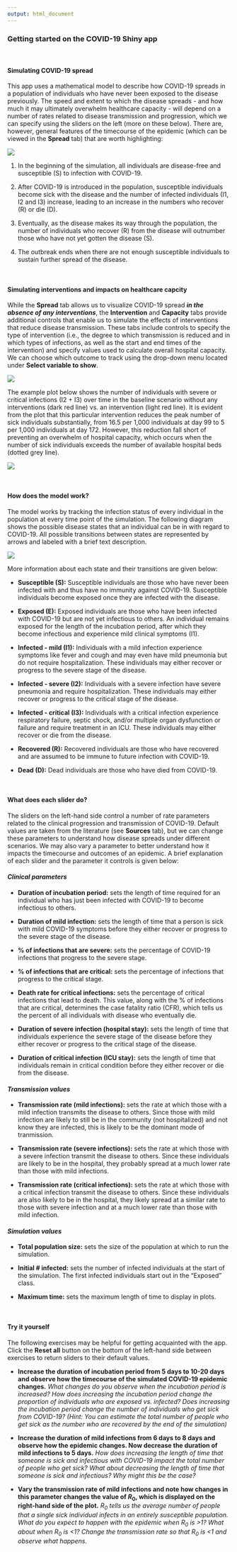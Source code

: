 ```yaml
---
output: html_document
---
```

### Getting started on the COVID-19 Shiny app
<br />

#### Simulating COVID-19 spread

This app uses a mathematical model to describe how COVID-19 spreads in a population of individuals who have never been exposed to the disease previously. The speed and extent to which the disease spreads - and how much it may ultimately overwhelm healthcare capacity - will depend on a number of rates related to disease transmission and progression, which we can specify using the sliders on the left (more on these below). There are, however, general features of the timecourse of the epidemic (which can be viewed in the **Spread** tab) that are worth highlighting:

![](images/spread_explained.jpeg)


1. In the beginning of the simulation, all individuals are disease-free and susceptible (S) to infection with COVID-19. 

2. After COVID-19 is introduced in the population, susceptible individuals become sick with the disease and the number of infected individuals (I1, I2 and I3) increase, leading to an increase in the numbers who recover (R) or die (D).

3. Eventually, as the disease makes its way through the population, the number of individuals who recover (R) from the disease will outnumber those who have not yet gotten the disease (S). 

4. The outbreak ends when there are not enough susceptible individuals to sustain further spread of the disease.

<br />


#### Simulating interventions and impacts on healthcare capcity

While the **Spread** tab allows us to visualize COVID-19 spread **_in the absence of any interventions_**, the **Intervention** and **Capacity** tabs provide additional controls that enable us to simulate the effects of interventions that reduce disease transmission. These tabs include controls to specify the type of intervention (i.e., the degree to which transmission is reduced and in which types of infections, as well as the start and end times of the intervention) and specify values used to calculate overall hospital capacity. We can choose which outcome to track using the drop-down menu located under **Select variable to show**.

![](images/dropdown.jpeg)


The example plot below shows the number of individuals with severe or critical infections (I2 + I3) over time in the baseline scenario without any interventions (dark red line) vs. an intervention (light red line). It is evident from the plot that this particular intervention reduces the peak number of sick individuals substantially, from 16.5 per 1,000 individuals at day 99 to 5 per 1,000 individuals at day 172. However, this reduction fall short of preventing an overwhelm of hospital capacity, which occurs when the number of sick individuals exceeds the number of available hospital beds (dotted grey line). 

![](images/intervention.jpeg)

<br />

#### How does the model work?

The model works by tracking the infection status of every individual in the population at every time point of the simulation. The following diagram shows the possible disease states that an individual can be in with regard to COVID-19. All possible transitions between states are represented by arrows and labeled with a brief text description.

![](images/SEIR_labeled.png)

More information about each state and their transitions are given below:

* **Susceptible (S):** Susceptible individuals are those who have never been infected with and thus have no immunity against COVID-19. Susceptible individuals become exposed once they are infected with the disease.

* **Exposed (E):** Exposed individuals are those who have been infected with COVID-19 but are not yet infectious to others. An individual remains exposed for the length of the incubation period, after which they become infectious and experience mild clinical symptoms (I1).

* **Infected - mild (I1):** Individuals with a mild infection experience symptoms like fever and cough and may even have mild pneumonia but do not require hospitalization. These individuals may either recover or progress to the severe stage of the disease. 

* **Infected - severe (I2):** Individuals with a severe infection have severe pneumonia and require hospitalization. These individuals may either recover or progress to the critical stage of the disease.

* **Infected - critical (I3):** Individuals with a critical infection experience respiratory failure, septic shock, and/or multiple organ dysfunction or failure and require treatment in an ICU. These individuals may either recover or die from the disease.

* **Recovered (R):** Recovered individuals are those who have recovered and are assumed to be immune to future infection with COVID-19.

* **Dead (D):** Dead individuals are those who have died from COVID-19.

<br />

#### What does each slider do?

The sliders on the left-hand side control a number of rate parameters related to the clinical progression and transmission of COVID-19. Default values are taken from the literature (see **Sources** tab), but we can change these parameters to understand how disease spreads under different scenarios. We may also vary a parameter to better understand how it impacts the timecourse and outcomes of an epidemic. A brief explanation of each slider and the parameter it controls is given below:

#### *Clinical parameters*

* **Duration of incubation period:** sets the length of time required for an individual who has just been infected with COVID-19 to become infectious to others.

* **Duration of mild infection:** sets the length of time that a person is sick with mild COVID-19 symptoms before they either recover or progress to the severe stage of the disease.

* **% of infections that are severe:** sets the percentage of COVID-19 infections that progress to the severe stage.

* **% of infections that are critical:** sets the percentage of infections that progress to the critical stage.

* **Death rate for critical infections:** sets the percentage of critical infections that lead to death. This value, along with the % of infections that are critical, determines the case fatality ratio (CFR), which tells us the percent of all individuals with disease who eventually die. 

* **Duration of severe infection (hospital stay):** sets the length of time that individuals experience the severe stage of the disease before they either recover or progress to the critical stage of the disease.

* **Duration of critical infection (ICU stay):** sets the length of time that individuals remain in critical condition before they either recover or die from the disease.

#### *Transmission values*

* **Transmission rate (mild infections):** sets the rate at which those with a mild infection transmits the disease to others. Since those with mild infection are likely to still be in the community (not hospitalized) and not know they are infected, this is likely to be the dominant mode of tranmission. 

* **Transmission rate (severe infections):** sets the rate at which those with a severe infection transmit the disease to others. Since these individuals are likely to be in the hospital, they probably spread at a much lower rate than those with mild infections. 

* **Transmission rate (critical infections):** sets the rate at which those with a critical infection transmit the disease to others. Since these individuals are also likely to be in the hospital, they likely spread at a similar rate to those with severe infection and at a much lower rate than those with mild infection. 

#### *Simulation values*

* **Total population size:** sets the size of the population at which to run the simulation.

* **Initial # infected:** sets the number of infected individuals at the start of the simulation. The first infected individuals start out in the "Exposed" class. 

* **Maximum time:** sets the maximum length of time to display in plots.

<br />

#### Try it yourself

The following exercises may be helpful for getting acquainted with the app. Click the **Reset all** button on the bottom of the left-hand side between exercises to return sliders to their default values. 

* **Increase the duration of incubation period from 5 days to 10-20 days and observe how the timecourse of the simulated COVID-19 epidemic changes.** _What changes do you observe when the incubation period is increased? How does increasing the incubation period change the proportion of individuals who are exposed vs. infected? Does increasing the incubation period change the number of individuals who get sick from COVID-19? (Hint: You can estimate the total number of people who get sick as the number who are recovered by the end of the simulation)_

* **Increase the duration of mild infections from 6 days to 8 days and observe how the epidemic changes. Now decrease the duration of mild infections to 5 days.** _How does increasing the length of time that someone is sick and infectious with COVID-19 impact the total number of people who get sick? What about decreasing the length of time that someone is sick and infectious? Why might this be the case?_

* **Vary the transmission rate of mild infections and note how changes in this parameter changes the value of $R_0$, which is displayed on the right-hand side of the plot.** _$R_0$ tells us the average number of people that a single sick individual infects in an entirely susceptible population. What do you expect to happen with the epidemic when $R_0$ is >1? What about when $R_0$ is <1? Change the transmission rate so that $R_0$ is <1 and observe what happens._ 

